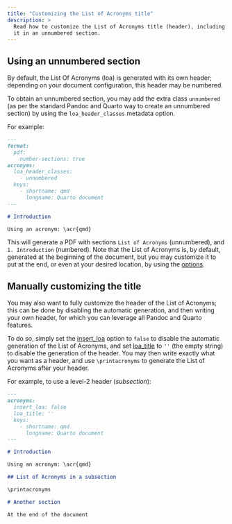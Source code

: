 ```yaml
---
title: "Customizing the List of Acronyms title"
description: >
  Read how to customize the List of Acronyms title (header), including putting
  it in an unnumbered section.
---
```



## Using an unnumbered section

By default, the List Of Acronyms (loa) is generated with its own header;
depending on your document configuration, this header may be numbered.

To obtain an unnumbered section, you may add the extra class `unnumbered`
(as per the standard Pandoc and Quarto way to create an unnumbered section)
by using the `loa_header_classes` metadata option.

For example:

```md
---
format:
  pdf:
    number-sections: true
acronyms:
  loa_header_classes:
    - unnumbered
  keys:
    - shortname: qmd
      longname: Quarto document
---

# Introduction

Using an acronym: \acr{qmd}
```

This will generate a PDF with sections `List of Acronyms` (unnumbered), and
`1. Introduction` (numbered). Note that the List of Acronyms is, by default,
generated at the beginning of the document, but you may customize it to put
at the end, or even at your desired location, by using the [options].


## Manually customizing the title

You may also want to fully customize the header of the List of Acronyms; this
can be done by disabling the automatic generation, and then writing your
own header, for which you can leverage all Pandoc and Quarto features.

To do so, simply set the [insert_loa] option to `false` to disable the
automatic generation of the List of Acronyms, and set [loa_title] to `''` (the
empty string) to disable the generation of the header.
You may then write exactly what you want as a header, and use `\printacronyms`
to generate the List of Acronyms after your header.

For example, to use a level-2 header (*subsection*):

```md
---
acronyms:
  insert_loa: false
  loa_title: ''
  keys:
    - shortname: qmd
      longname: Quarto document
---

# Introduction

Using an acronym: \acr{qmd}

## List of Acronyms in a subsection

\printacronyms

# Another section

At the end of the document
```

[options]: ../articles/options.qmd
[loa_title]: ../articles/options.qmd#loa_title
[insert_loa]: ../articles/options.qmd#insert_loa
